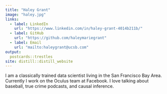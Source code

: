 ```yaml
---
title: "Haley Grant"
image: "haley.jpg"
links:
  - label: LinkedIn
    url: "https://www.linkedin.com/in/haley-grant-4014b211b/"
  - label: GitHub
    url: "https://github.com/haleymariegrant"
  - label: Email
    url: "mailto:haleygrant@ucsb.com"
output:
  postcards::trestles
site: distill::distill_website
---
```

 
I am a classically trained data scientist living in the San Francisco Bay Area. 
Currently I work on the Oculus team at Facebook. I love talking about baseball, 
true crime podcasts, and causal inference.
